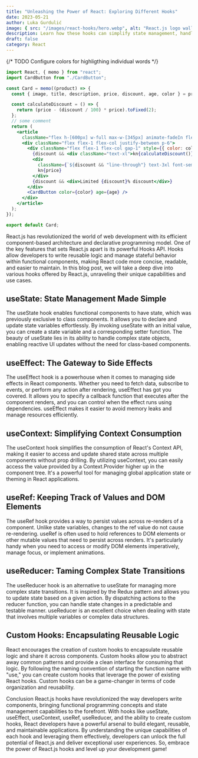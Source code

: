 ```yaml
---
title: "Unleashing the Power of React: Exploring Different Hooks"
date: 2023-05-21
author: Luka Gurdulić
image: { src: "/images/react-hooks/hero.webp", alt: "React.js logo wallpaper" }
description: Learn how these hooks can simplify state management, handle side effects and encapsulate reusable logic.
draft: false
category: React
---
```



{/* TODO Configure colors for highligthing individual words */}
<CodeBlock filename="SomeComponent.jsx">
```jsx {12-13, 29} /price/#p /flex/
import React, { memo } from "react";
import CardButton from "./CardButton";

const Card = memo((product) => {
  const { image, title, description, price, discount, age, color } = product;

  const calculateDiscount = () => {
    return (price - (discount / 100) * price).toFixed(2);
  };
  // some comment
  return (
    <article
      className="flex h-[600px] w-full max-w-[345px] animate-fadeIn flex-col overflow-hidden rounded-2xl bg-white text-start shadow-2xl">
      <div className="flex flex-1 flex-col justify-between p-6">
        <div className="flex flex-1 flex-col gap-1" style={{ color: color }}>
          {discount && <div className="text-xl">kn{calculateDiscount()}</div>}
          <div
            className={`${discount && "line-through"} text-3xl font-semibold`}>
            kn{price}
          </div>
          {discount && <div>Limited {discount}% discount</div>}
        </div>
        <CardButton color={color} age={age} />
      </div>
    </article>
  );
});

export default Card;
```
</CodeBlock>


React.js has revolutionized the world of web development with its efficient component-based architecture and declarative programming model. One of the key features that sets React.js apart is its powerful Hooks API. Hooks allow developers to write reusable logic and manage stateful behavior within functional components, making React code more concise, readable, and easier to maintain. In this blog post, we will take a deep dive into various hooks offered by React.js, unraveling their unique capabilities and use cases.

## useState: State Management Made Simple

The useState hook enables functional components to have state, which was previously exclusive to class components. It allows you to declare and update state variables effortlessly. By invoking useState with an initial value, you can create a state variable and a corresponding setter function. The beauty of useState lies in its ability to handle complex state objects, enabling reactive UI updates without the need for class-based components.

## useEffect: The Gateway to Side Effects

The useEffect hook is a powerhouse when it comes to managing side effects in React components. Whether you need to fetch data, subscribe to events, or perform any action after rendering, useEffect has got you covered. It allows you to specify a callback function that executes after the component renders, and you can control when the effect runs using dependencies. useEffect makes it easier to avoid memory leaks and manage resources efficiently.

## useContext: Simplifying Context Consumption

The useContext hook simplifies the consumption of React's Context API, making it easier to access and update shared state across multiple components without prop drilling. By utilizing useContext, you can easily access the value provided by a Context.Provider higher up in the component tree. It's a powerful tool for managing global application state or theming in React applications.

## useRef: Keeping Track of Values and DOM Elements

The useRef hook provides a way to persist values across re-renders of a component. Unlike state variables, changes to the ref value do not cause re-rendering. useRef is often used to hold references to DOM elements or other mutable values that need to persist across renders. It's particularly handy when you need to access or modify DOM elements imperatively, manage focus, or implement animations.

## useReducer: Taming Complex State Transitions

The useReducer hook is an alternative to useState for managing more complex state transitions. It is inspired by the Redux pattern and allows you to update state based on a given action. By dispatching actions to the reducer function, you can handle state changes in a predictable and testable manner. useReducer is an excellent choice when dealing with state that involves multiple variables or complex data structures.

## Custom Hooks: Encapsulating Reusable Logic

React encourages the creation of custom hooks to encapsulate reusable logic and share it across components. Custom hooks allow you to abstract away common patterns and provide a clean interface for consuming that logic. By following the naming convention of starting the function name with "use," you can create custom hooks that leverage the power of existing React hooks. Custom hooks can be a game-changer in terms of code organization and reusability.

Conclusion
React.js hooks have revolutionized the way developers write components, bringing functional programming concepts and state management capabilities to the forefront. With hooks like useState, useEffect, useContext, useRef, useReducer, and the ability to create custom hooks, React developers have a powerful arsenal to build elegant, reusable, and maintainable applications. By understanding the unique capabilities of each hook and leveraging them effectively, developers can unlock the full potential of React.js and deliver exceptional user experiences. So, embrace the power of React.js hooks and level up your development game!
